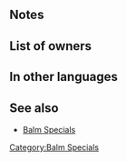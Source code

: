{{Special
|tagid=SID_業火疾風の祝福＋
|name=Windfire Balm+
|charge=1
|effect=When healing an ally with a staff, grants Atk/Spd+6 to all allies for 1 turn.
|cost=300
|exclusive=0
|required=Windfire Balm
|canUseMove={{MoveList|all}}
|canUseWeapon={{WeaponList|Staff}}
|properties=random_owner
}}
==Notes==
{{Bonuses}}
==List of owners==
{{Skill Hero List}}
==In other languages==
{{OtherLanguages
|japanese=業火疾風の祝福＋
|german=Windfeuerbals.+
|spanishEU=Cefirobálsamo +
|spanishLA=Cefirobálsamo +
|french=Baume éclatant +
|italian=Balsamo f./v.+
|chineseTW=業火疾風的祝福＋
|portuguese=Eoliopirobáls.+
}}
==See also==
* [[Skill families/Specials#Balm|Balm Specials]]
{{Specials Navbox}}
[[Category:Balm Specials]]